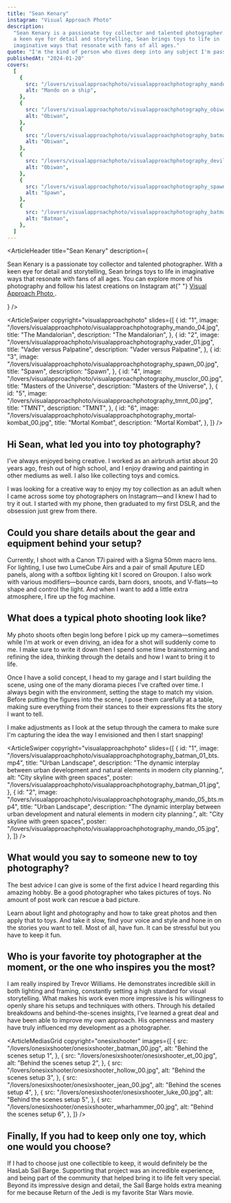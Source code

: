 ```yaml
---
title: "Sean Kenary"
instagram: "Visual Approach Photo"
description:
  "Sean Kenary is a passionate toy collector and talented photographer. With
  a keen eye for detail and storytelling, Sean brings toys to life in
  imaginative ways that resonate with fans of all ages."
quote: "I'm the kind of person who dives deep into any subject I'm passionate about—I love learning as much as I can and seeing how far I can take it. What really drives me is the challenge of growing: becoming a better storyteller, a more skilled diorama maker, and a stronger photographer with every project."
publishedAt: "2024-01-20"
covers:
  [
    {
      src: "/lovers/visualapproachphoto/visualapproachphotography_mando_04.jpg",
      alt: "Mando on a ship",
    },
    {
      src: "/lovers/visualapproachphoto/visualapproachphotography_obiwan_00.jpg",
      alt: "Obiwan",
    },
    {
      src: "/lovers/visualapproachphoto/visualapproachphotography_batman_00.jpg",
      alt: "Obiwan",
    },
    {
      src: "/lovers/visualapproachphoto/visualapproachphotography_devil_00.jpg",
      alt: "Obiwan",
    },
    {
      src: "/lovers/visualapproachphoto/visualapproachphotography_spawn_00.jpg",
      alt: "Spawn",
    },
    {
      src: "/lovers/visualapproachphoto/visualapproachphotography_batman_00.jpg",
      alt: "Batman",
    },
  ]
---
```


<ArticleHeader
  title="Sean Kenary"
  description={
    <p>
      Sean Kenary is a passionate toy collector and talented photographer. With
      a keen eye for detail and storytelling, Sean brings toys to life in
      imaginative ways that resonate with fans of all ages. You can explore more
      of his photography and follow his latest creations on Instagram at{" "}
      <a href="https://www.instagram.com/visual_approach_photo/?hl=en">
        Visual Approach Photo
      </a>
      .
    </p>
  }
/>

<ArticleSwiper
  copyright="visualapproachphoto"
  slides={[
    {
      id: "1",
      image:
        "/lovers/visualapproachphoto/visualapproachphotography_mando_04.jpg",
      title: "The Mandalorian",
      description: "The Mandalorian",
    },
    {
      id: "2",
      image:
        "/lovers/visualapproachphoto/visualapproachphotography_vader_01.jpg",
      title: "Vader versus Palpatine",
      description: "Vader versus Palpatine",
    },
    {
      id: "3",
      image:
        "/lovers/visualapproachphoto/visualapproachphotography_spawn_00.jpg",
      title: "Spawn",
      description: "Spawn",
    },
    {
      id: "4",
      image:
        "/lovers/visualapproachphoto/visualapproachphotography_musclor_00.jpg",
      title: "Masters of the Universe",
      description: "Masters of the Universe",
    },
    {
      id: "5",
      image:
        "/lovers/visualapproachphoto/visualapproachphotography_tmnt_00.jpg",
      title: "TMNT",
      description: "TMNT",
    },
    {
      id: "6",
      image:
        "/lovers/visualapproachphoto/visualapproachphotography_mortal-kombat_00.jpg",
      title: "Mortal Kombat",
      description: "Mortal Kombat",
    },
  ]}
/>

<ArticleBody>

## Hi Sean, what led you into toy photography?

I've always enjoyed being creative. I worked as an airbrush artist about 20 years ago, fresh out of high school, and I enjoy drawing and painting in other mediums as well. I also like collecting toys and comics.

I was looking for a creative way to enjoy my toy collection as an adult when I came across some toy photographers on Instagram—and I knew I had to try it out. I started with my phone, then graduated to my first DSLR, and the obsession just grew from there.

</ArticleBody>

<ArticleBlockquote
  quote="I'm the kind of person who dives deep into any subject I'm passionate about—I love learning as much as I can and seeing how far I can take it. What really drives me is the challenge of growing: becoming a better storyteller, a more skilled diorama maker, and a stronger photographer with every project."
  author="Sean Kenary"
/>

<ArticleBody>

## Could you share details about the gear and equipment behind your setup?

Currently, I shoot with a Canon T7i paired with a Sigma 50mm macro lens. For lighting, I use two LumeCube Airs and a pair of small Aputure LED panels, along with a softbox lighting kit I scored on Groupon. I also work with various modifiers—bounce cards, barn doors, snoots, and V-flats—to shape and control the light. And when I want to add a little extra atmosphere, I fire up the fog machine.

</ArticleBody>

<ArticleBody>

## What does a typical photo shooting look like?

My photo shoots often begin long before I pick up my camera—sometimes while I'm at work or even driving, an idea for a shot will suddenly come to me. I make sure to write it down then I spend some time brainstorming and refining the idea, thinking through the details and how I want to bring it to life.

Once I have a solid concept, I head to my garage and I start building the scene, using one of the many diorama pieces I've crafted over time. I always begin with the environment, setting the stage to match my vision. Before putting the figures into the scene, I pose them carefully at a table, making sure everything from their stances to their expressions fits the story I want to tell.

I make adjustments as I look at the setup through the camera to make sure I'm capturing the idea the way I envisioned and then I start snapping!

</ArticleBody>

<ArticleSwiper
  copyright="visualapproachphoto"
  slides={[
    {
      id: "1",
      image:
        "/lovers/visualapproachphoto/visualapproachphotography_batman_01_bts.mp4",
      title: "Urban Landscape",
      description:
        "The dynamic interplay between urban development and natural elements in modern city planning.",
      alt: "City skyline with green spaces",
      poster:
        "/lovers/visualapproachphoto/visualapproachphotography_batman_01.jpg",
    },
    {
      id: "2",
      image:
        "/lovers/visualapproachphoto/visualapproachphotography_mando_05_bts.mp4",
      title: "Urban Landscape",
      description:
        "The dynamic interplay between urban development and natural elements in modern city planning.",
      alt: "City skyline with green spaces",
      poster:
        "/lovers/visualapproachphoto/visualapproachphotography_mando_05.jpg",
    },
  ]}
/>

<ArticleBody>

## What would you say to someone new to toy photography?

The best advice I can give is some of the first advice I heard regarding this amazing hobby. Be a good photographer who takes pictures of toys. No amount of post work can rescue a bad picture.

Learn about light and photography and how to take great photos and then apply that to toys. And take it slow, find your voice and style and hone in on the stories you want to tell. Most of all, have fun. It can be stressful but you have to keep it fun.

</ArticleBody>

<ArticleBody>

## Who is your favorite toy photographer at the moment, or the one who inspires you the most?

I am really inspired by Trevor Williams. He demonstrates incredible skill in both lighting and framing, constantly setting a high standard for visual storytelling. What makes his work even more impressive is his willingness to openly share his setups and techniques with others. Through his detailed breakdowns and behind-the-scenes insights, I've learned a great deal and have been able to improve my own approach. His openness and mastery have truly influenced my development as a photographer.

</ArticleBody>

<ArticleMediasGrid
  copyright="onesixshooter"
  images={[
    {
      src: "/lovers/onesixshooter/onesixshooter_batman_00.jpg",
      alt: "Behind the scenes setup 1",
    },
    {
      src: "/lovers/onesixshooter/onesixshooter_et_00.jpg",
      alt: "Behind the scenes setup 2",
    },
    {
      src: "/lovers/onesixshooter/onesixshooter_hollow_00.jpg",
      alt: "Behind the scenes setup 3",
    },
    {
      src: "/lovers/onesixshooter/onesixshooter_jean_00.jpg",
      alt: "Behind the scenes setup 4",
    },
    {
      src: "/lovers/onesixshooter/onesixshooter_luke_00.jpg",
      alt: "Behind the scenes setup 5",
    },
    {
      src: "/lovers/onesixshooter/onesixshooter_wharhammer_00.jpg",
      alt: "Behind the scenes setup 6",
    },
  ]}
/>

<ArticleBody>

## Finally, If you had to keep only one toy, which one would you choose?

If I had to choose just one collectible to keep, it would definitely be the HasLab Sail Barge. Supporting that project was an incredible experience, and being part of the community that helped bring it to life felt very special. Beyond its impressive design and detail, the Sail Barge holds extra meaning for me because Return of the Jedi is my favorite Star Wars movie.

</ArticleBody>

<ArticleImage
  src="/lovers/visualapproachphoto/haslab-sail-barge.jpeg"
  caption="HasLab Sail Barge"
/>
